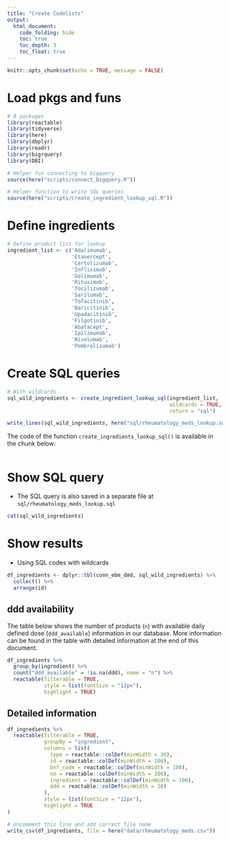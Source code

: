 ```yaml
---
title: "Create Codelists"
output:
  html_document:
    code_folding: hide
    toc: true
    toc_depth: 3
    toc_float: true
---
```


```r
knitr::opts_chunk$set(echo = TRUE, message = FALSE)
```

# Load pkgs and funs

```r
# R packages
library(reactable)
library(tidyverse)
library(here)
library(dbplyr)
library(readr)
library(bigrquery)
library(DBI)

# Helper fun connecting to bigquery
source(here("scripts/connect_bigquery.R"))

# Helper function to write SQL queries
source(here("scripts/create_ingredient_lookup_sql.R"))

```

# Define ingredients

```r
# Define product list for lookup
ingredient_list <- c('Adalimumab', 
                     'Etanercept', 
                     'Certolizumab', 
                     'Infliximab', 
                     'Golimumab',
                     'Rituximab',
                     'Tocilizumab',
                     'Sarilumab',
                     'Tofacitinib',
                     'Baricitinib',
                     'Upadacitinib',
                     'Filgotinib',
                     'Abatacept',
                     'Ipilimumab',
                     'Nivolumab',
                     'Pembrolizumab')
```

# Create SQL queries

```r
# With wildcards
sql_wild_ingredients <- create_ingredient_lookup_sql(ingredient_list, 
                                                     wildcards = TRUE,
                                                     return = "sql")

write_lines(sql_wild_ingredients, here("sql/rheumatology_meds_lookup.sql"))
```

The code of the function `create_ingredients_lookup_sql()` is available in the chunk below:

```r

```

# Show SQL query

- The SQL query is also saved in a separate file at `sql/rheumatology_meds_lookup.sql`

```r
cat(sql_wild_ingredients)
```

# Show results

- Using SQL codes with wildcards 

```r

df_ingredients <- dplyr::tbl(conn_ebm_dmd, sql_wild_ingredients) %>% 
  collect() %>% 
  arrange(id)

```

## ddd availability

The table below shows the number of products (`n`) with available daily defined dose (`ddd_available`) information in our database.
More information can be found in the table with detailed information at the end of this document.

```r

df_ingredients %>% 
  group_by(ingredient) %>% 
  count("ddd_available" = !is.na(ddd), name = "n") %>% 
  reactable(filterable = TRUE,
            style = list(fontSize = "12px"),
            highlight = TRUE)

```

## Detailed information

```r

df_ingredients %>% 
  reactable(filterable = TRUE,
            groupBy = "ingredient",
            columns = list(
              type = reactable::colDef(minWidth = 30),
              id = reactable::colDef(minWidth = 100),
              bnf_code = reactable::colDef(minWidth = 100),
              nm = reactable::colDef(minWidth = 200),
              ingredient = reactable::colDef(minWidth = 100),
              ddd = reactable::colDef(minWidth = 30)
            ),
            style = list(fontSize = "12px"),
            highlight = TRUE
)
```

<!-- # Write .csv -->

```r
# Uncomment this line and add correct file name 
write_csv(df_ingredients, file = here("data/rheumatology_meds.csv"))
```

